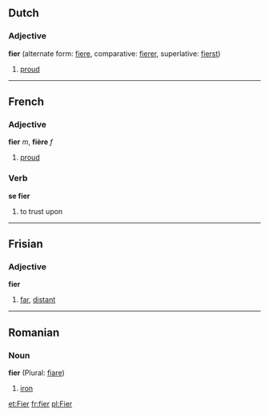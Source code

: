 ==Dutch==
===Adjective===
'''fier''' (alternate form: [[fiere]], comparative: [[fierer]], superlative: [[fierst]])

#[[proud]]

----
==French==
===Adjective===
'''fier''' ''m'', '''fière''' ''f''
#[[proud]]

===Verb===
'''se fier'''

# to trust upon

----
==Frisian==
===Adjective===
'''fier'''

#[[far]], [[distant]]

----
==Romanian==
===Noun===
'''fier''' (Plural: [[fiare]])

#[[iron]]

[[et:Fier]]
[[fr:fier]]
[[pl:Fier]]